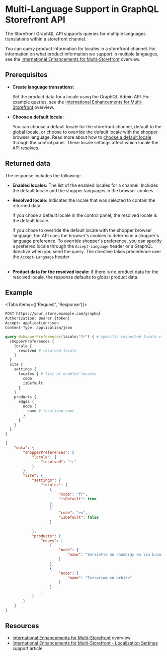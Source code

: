 # Multi-Language Support in GraphQL Storefront API

The Storefront GraphQL API supports queries for multiple languages translations within a storefront channel. 

You can query product information for locales in a storefront channel. For information on what product information we support in multiple langauges, see the [International Enhancements for Multi-Storefront](/docs/store-operations/catalog/msf-international-enhancements) overview.

## Prerequisites

- **Create language transations:**

  Set the product data for a locale using the GraphQL Admin API. For example queries, see the [International Enhancements for Multi-Storefront](/docs/store-operations/catalog/msf-international-enhancements) overview.
  <br />
- **Choose a default locale:**

  You can choose a default locale for the storefront channel, default to the global locale, or choose to override the default locale with the shopper browser language. Read more about how to [choose a default locale](https://support.bigcommerce.com/s/article/International-Enhancements-for-Multi-Storefront#localization) through the control panel. These locale settings affect which locale the API resolves.

## Returned data

The response includes the following:
- **Enabled locales:** The list of the enabled locales for a channel. Includes the default locale and the shopper languages in the browser cookies.
  <br />
- **Resolved locale:** Indicates the locale that was selected to contain the returned data.

  If you chose a default locale in the control panel, the resolved locale is the default locale.

  If you chose to override the default locale with the shopper browser language, the API uses the browser's cookies to determine a shopper's language preference. To override shopper's preference, you can specify a preferred locale through the `Accept-Language` header or a GraphQL directive when you send the query. The directive takes precedence over the `Accept-Language` header<br />
  <br />
- **Product data for the resolved locale:** If there is no product data for the resolved locale, the response defaults to global product data.

## Example

<Tabs items={['Request', 'Response']}>
  <Tab>

```graphql filename="Get products information for a locale" showLineNumbers copy
POST https://your_store.example.com/graphql
Authorization: Bearer {token}
Accept: application/json
Content-Type: application/json

query @shopperPreferences(locale:"fr") { # specific requested locale via directive
  shopperPreferences {
    locale {
      resolved # resolved locale
    }
  }
  site {
    settings {
      locales { # list of enabled locales
        code
        isDefault
      }
    }
    products {
      edges {
        node {
          name # localized name
        }
      }
    }
  }
}
```

</Tab>
<Tab>

```json filename="Get products information for a locale" showlineNumbers copy
{
    "data": {
        "shopperPreferences": {
            "locale": {
                "resolved": "fr"
            }
        },
        "site": {
            "settings": {
                "locales": [
                    {
                        "code": "fr",
                        "isDefault": true
                    },
                    {
                        "code": "en",
                        "isDefault": false
                    }
                ]
            },
            "products": {
                "edges": [
                    {
                        "node": {
                            "name": "Serviette en chambray en lin brouillard"
                        }
                    },
                    {
                        "node": {
                            "name": "Terrarium en orbite"
                        }
                    }
                ]
            }
        }
    }
}
```

</Tab>
</Tabs>

## Resources 

- [International Enhancements for Multi-Storefront](/docs/store-operations/catalog/msf-international-enhancements) overview
- [International Enhancements for Multi-Storefront - Localization Settings](https://support.bigcommerce.com/s/article/International-Enhancements-for-Multi-Storefront#localization) support article
